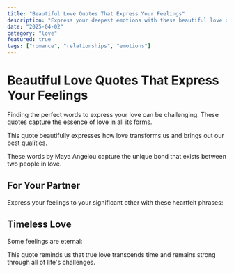 ---
title: "Beautiful Love Quotes That Express Your Feelings"
description: "Express your deepest emotions with these beautiful love quotes and romantic phrases."
date: "2025-04-02"
category: "love"
featured: true
tags: ["romance", "relationships", "emotions"]
---

# Beautiful Love Quotes That Express Your Feelings

Finding the perfect words to express your love can be challenging. These quotes capture the essence of love in all its forms.

<AdUnit slotId="in-content-1" />

<PhraseBlock 
  text="I love you not only for what you are, but for what I am when I am with you."
  image="/images/quotes/love-quote-1.jpg" 
/>

This quote beautifully expresses how love transforms us and brings out our best qualities.

<PhraseBlock 
  text="In all the world, there is no heart for me like yours. In all the world, there is no love for you like mine."
  image="/images/quotes/love-quote-2.jpg" 
/>

These words by Maya Angelou capture the unique bond that exists between two people in love.

<AdUnit slotId="in-content-2" />

## For Your Partner

Express your feelings to your significant other with these heartfelt phrases:

<PhraseBlock 
  text="Every time I see you, I fall in love all over again."
  image="/images/quotes/romantic-couple.jpg" 
/>

<PhraseBlock 
  text="You are my today and all of my tomorrows."
/>

<AdUnit slotId="in-content-3" />

## Timeless Love

Some feelings are eternal:

<PhraseBlock 
  text="I have loved you for a thousand years, and I will love you for a thousand more."
  image="/images/quotes/eternal-love.jpg" 
/>

This quote reminds us that true love transcends time and remains strong through all of life's challenges.
